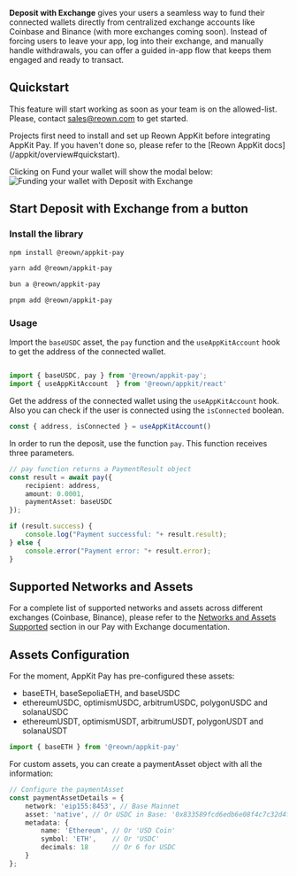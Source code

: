 **Deposit with Exchange** gives your users a seamless way to fund their connected wallets directly from centralized exchange accounts like Coinbase and Binance (with more exchanges coming soon). Instead of forcing users to leave your app, log into their exchange, and manually handle withdrawals, you can offer a guided in-app flow that keeps them engaged and ready to transact.

## Quickstart 

This feature will start working as soon as your team is on the allowed-list. Please, contact sales@reown.com to get started.

<Warning>
    Projects first need to install and set up Reown AppKit before integrating AppKit Pay. If you haven't done so, please refer to the [Reown AppKit docs](/appkit/overview#quickstart).
</Warning>

Clicking on Fund your wallet will show the modal below:
<img src="/images/fundDepositWithExchange.jpg" alt="Funding your wallet with Deposit with Exchange" />

## Start Deposit with Exchange from a button

### Install the library

<CodeGroup>

```bash npm
npm install @reown/appkit-pay
```

```bash Yarn
yarn add @reown/appkit-pay
```

```bash Bun
bun a @reown/appkit-pay
```

```bash pnpm
pnpm add @reown/appkit-pay
```
</CodeGroup>

### Usage
Import the `baseUSDC` asset, the `pay` function and the `useAppKitAccount` hook to get the address of the connected wallet.
```ts

import { baseUSDC, pay } from '@reown/appkit-pay';
import { useAppKitAccount  } from '@reown/appkit/react'
```

Get the address of the connected wallet using the `useAppKitAccount` hook. Also you can check if the user is connected using the `isConnected` boolean.
```ts
const { address, isConnected } = useAppKitAccount()
```

In order to run the deposit, use the function `pay`. This function receives three parameters.

```ts
// pay function returns a PaymentResult object
const result = await pay({ 
    recipient: address,
    amount: 0.0001,
    paymentAsset: baseUSDC
});

if (result.success) {
    console.log("Payment successful: "+ result.result);
} else {
    console.error("Payment error: "+ result.error);
}
```

## Supported Networks and Assets

For a complete list of supported networks and assets across different exchanges (Coinbase, Binance), please refer to the [Networks and Assets Supported](/appkit/payments/pay-with-exchange#networks-and-assets-supported) section in our Pay with Exchange documentation.

## Assets Configuration

For the moment, AppKit Pay has pre-configured these assets: 
- baseETH, baseSepoliaETH, and baseUSDC
- ethereumUSDC, optimismUSDC, arbitrumUSDC, polygonUSDC and solanaUSDC
- ethereumUSDT, optimismUSDT, arbitrumUSDT, polygonUSDT and solanaUSDT

```ts
import { baseETH } from '@reown/appkit-pay' 
```

For custom assets, you can create a paymentAsset object with all the information:

```ts
// Configure the paymentAsset
const paymentAssetDetails = {
    network: 'eip155:8453', // Base Mainnet
    asset: 'native', // Or USDC in Base: '0x833589fcd6edb6e08f4c7c32d4f71b54bda02913'
    metadata: {
        name: 'Ethereum', // Or 'USD Coin'
        symbol: 'ETH',    // Or 'USDC'
        decimals: 18      // Or 6 for USDC
    }
};
```

